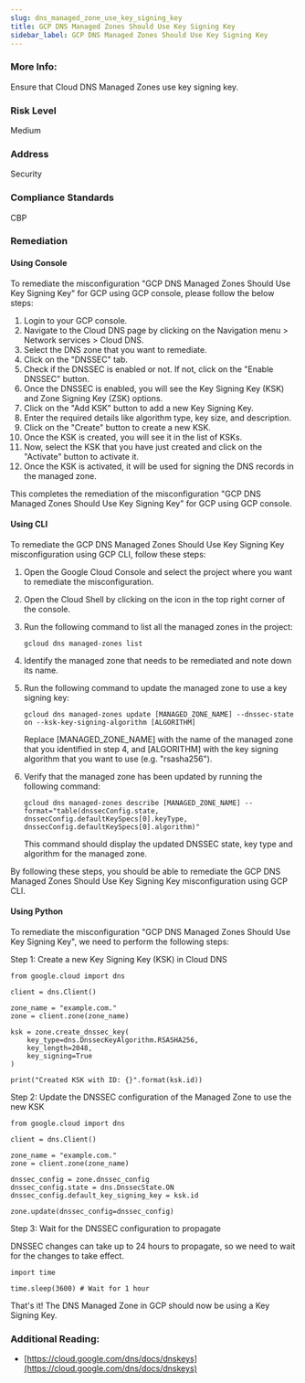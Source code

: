 ```yaml
---
slug: dns_managed_zone_use_key_signing_key
title: GCP DNS Managed Zones Should Use Key Signing Key
sidebar_label: GCP DNS Managed Zones Should Use Key Signing Key
---
```


### More Info:

Ensure that Cloud DNS Managed Zones use key signing key.

### Risk Level

Medium

### Address

Security

### Compliance Standards

CBP

### Remediation

#### Using Console

To remediate the misconfiguration "GCP DNS Managed Zones Should Use Key Signing Key" for GCP using GCP console, please follow the below steps:

1. Login to your GCP console.
2. Navigate to the Cloud DNS page by clicking on the Navigation menu > Network services > Cloud DNS.
3. Select the DNS zone that you want to remediate.
4. Click on the "DNSSEC" tab.
5. Check if the DNSSEC is enabled or not. If not, click on the "Enable DNSSEC" button.
6. Once the DNSSEC is enabled, you will see the Key Signing Key (KSK) and Zone Signing Key (ZSK) options.
7. Click on the "Add KSK" button to add a new Key Signing Key.
8. Enter the required details like algorithm type, key size, and description.
9. Click on the "Create" button to create a new KSK.
10. Once the KSK is created, you will see it in the list of KSKs.
11. Now, select the KSK that you have just created and click on the "Activate" button to activate it.
12. Once the KSK is activated, it will be used for signing the DNS records in the managed zone.

This completes the remediation of the misconfiguration "GCP DNS Managed Zones Should Use Key Signing Key" for GCP using GCP console.

#### Using CLI

To remediate the GCP DNS Managed Zones Should Use Key Signing Key misconfiguration using GCP CLI, follow these steps:

1. Open the Google Cloud Console and select the project where you want to remediate the misconfiguration.

2. Open the Cloud Shell by clicking on the icon in the top right corner of the console.

3. Run the following command to list all the managed zones in the project:

   ```
   gcloud dns managed-zones list
   ```

4. Identify the managed zone that needs to be remediated and note down its name.

5. Run the following command to update the managed zone to use a key signing key:

   ```
   gcloud dns managed-zones update [MANAGED_ZONE_NAME] --dnssec-state on --ksk-key-signing-algorithm [ALGORITHM]
   ```

   Replace [MANAGED_ZONE_NAME] with the name of the managed zone that you identified in step 4, and [ALGORITHM] with the key signing algorithm that you want to use (e.g. "rsasha256").

6. Verify that the managed zone has been updated by running the following command:

   ```
   gcloud dns managed-zones describe [MANAGED_ZONE_NAME] --format="table(dnssecConfig.state, dnssecConfig.defaultKeySpecs[0].keyType, dnssecConfig.defaultKeySpecs[0].algorithm)"
   ```

   This command should display the updated DNSSEC state, key type and algorithm for the managed zone.

By following these steps, you should be able to remediate the GCP DNS Managed Zones Should Use Key Signing Key misconfiguration using GCP CLI.

#### Using Python

To remediate the misconfiguration "GCP DNS Managed Zones Should Use Key Signing Key", we need to perform the following steps:

Step 1: Create a new Key Signing Key (KSK) in Cloud DNS

```
from google.cloud import dns

client = dns.Client()

zone_name = "example.com."
zone = client.zone(zone_name)

ksk = zone.create_dnssec_key(
    key_type=dns.DnssecKeyAlgorithm.RSASHA256,
    key_length=2048,
    key_signing=True
)

print("Created KSK with ID: {}".format(ksk.id))
```

Step 2: Update the DNSSEC configuration of the Managed Zone to use the new KSK

```
from google.cloud import dns

client = dns.Client()

zone_name = "example.com."
zone = client.zone(zone_name)

dnssec_config = zone.dnssec_config
dnssec_config.state = dns.DnssecState.ON
dnssec_config.default_key_signing_key = ksk.id

zone.update(dnssec_config=dnssec_config)
```

Step 3: Wait for the DNSSEC configuration to propagate

DNSSEC changes can take up to 24 hours to propagate, so we need to wait for the changes to take effect.

```
import time

time.sleep(3600) # Wait for 1 hour
```

That's it! The DNS Managed Zone in GCP should now be using a Key Signing Key.


### Additional Reading:

- [https://cloud.google.com/dns/docs/dnskeys](https://cloud.google.com/dns/docs/dnskeys) 

